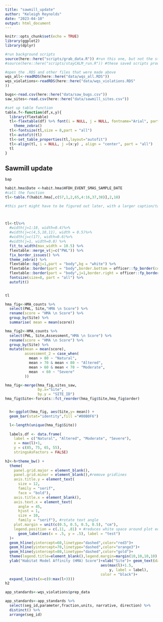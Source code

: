 ```yaml
---
title: "sawmill_update"
author: "Keleigh Reynolds"
date: "2023-04-10"
output: html_document
---
```


```r
knitr::opts_chunk$set(echo = TRUE)
library(ggplot2)
library(dplyr)

#run background scripts
source(here::here("scripts/grab_data.R")) #run this one, but not the stayCALM one
#source(here::here("scripts/stayCALM_run.R")) #these saved scripts produce .RDS items

#open the .RDS and other files that were made above
wqs_all<-readRDS(here::here("data/wqs_all.RDS"))
wqs_violations<-readRDS(here::here("data/wqs_violations.RDS"
))

bugs<-read.csv(here::here("data/saw_bugs.csv"))
saw_sites<-read.csv(here::here("data/sawmill_sites.csv"))

#set up table function
table.f<-function(df,x,y){
  library(flextable)
  tl<-flextable(df) %>% font(i = NULL, j = NULL, fontname="Arial", part = "all") %>% 
    theme_zebra()
  tl<-fontsize(tl,size = 8,part = "all")
  tl<-autofit(tl)
  tl<-set_table_properties(tl,layout="autofit")
  tl<-align(tl, i = NULL, j =(x:y) , align = "center", part = "all")
  tl
}

```

## Sawmill update

```r
bap
```

```r

habit.hma$Date <-habit.hma$HFDH_EVENT_SMAS_SAMPLE_DATE
#call the function
tl<-table.f(habit.hma[,c(57,1,2,65,4:16,37,38)],2,18)

#this part might have to be figured out later, with a larger caption/table function? Not sure yet.



tl<-tl%>%
  #width(j=1:18, width=0.4)%>%
  #width(j=c(4,5,10,11), width = 0.5)%>%
  #width(j=c(17), width=0.6)%>%
  #width(j=1, width=0.8) %>% 
  fit_to_width(max_width = 10.5) %>% 
  flextable::merge_v(j=c("PWL")) %>% 
  fix_border_issues() %>% 
  theme_zebra() %>% 
  flextable::bg(j=1,part = "body",bg = "white") %>% 
  flextable::border(part = "body",border.bottom = officer::fp_border(color="grey")) %>% 
  flextable::border(part = "body",j=1,border.right = officer::fp_border(color = "grey")) %>% 
  fontsize(size=8, part = "all") %>% 
  autofit()
  

tl

```

```r

hma_fig<-HMA_counts %>% 
  select(PWL, Site,"HMA \n Score") %>% 
  rename(score = "HMA \n Score") %>% 
  group_by(Site) %>% 
  summarise( mean = mean(score))

hma_fig2<-HMA_counts %>% 
  select(PWL, Site,Assessment,"HMA \n Score") %>% 
  rename(score = "HMA \n Score") %>% 
  group_by(Site) %>% 
  mutate(mean = mean(score),
         assessment_2 = case_when(
           mean > 80 ~ "Natural",
           mean > 70 & mean < 80 ~ "Altered",
           mean > 60 & mean < 70 ~ "Moderate",
           mean  < 60 ~ "Severe"
         ))

hma_fig<-merge(hma_fig,sites_saw,
               by.x="Site",
               by.y = "SITE_ID")
hma_fig$Site<-forcats::fct_reorder(hma_fig$Site,hma_fig$order)


  h<-ggplot(hma_fig, aes(Site,y= mean)) + 
  geom_bar(stat="identity",fill ="#00B0F6")

  l<-length(unique(hma_fig$Site))
  
  labels.df <- data.frame(
    label = c("Natural", "Altered", "Moderate", "Severe"),
    x = max(l)+1,
    y = c(85, 75, 65, 55),
    stringsAsFactors = FALSE)
  
h2<-h+theme_bw() +
  theme(
    panel.grid.major = element_blank(),
    panel.grid.minor = element_blank(),#remove gridlines
    axis.title.y = element_text(
      size = 12,
      family = "serif",
      face = "bold"),
    axis.title.x = element_blank(),
    axis.text.x = element_text(
      angle = 45,
      hjust = 1,
      size = 10,
      family = "serif"), #rotate text angle
    plot.margin = unit(c(0.5, 0.5, 0.5, 0.5), "cm"),
    legend.position = c(.11, .81) + #reduces white space around plot edges
      geom_label(aes(x = .5, y = .5), label = "test")
  )+
  geom_hline(yintercept=60,linetype="dashed",color="red3")+
  geom_hline(yintercept=70,linetype="dashed",color="orange3")+
  geom_hline(yintercept=80,linetype="dashed",color="gold")+
  theme(legend.title=element_blank(),legend.margin=margin(10,10,10,10),legend.key = element_rect(colour = NA, fill = NA),legend.background=element_blank())+
  ylab("Habitat Model Affinity (HMA) Score")+xlab("Site")+ geom_text(data = labels.df, 
                                            aes(max(l)+1.5, 
                                                y, label = label), 
                                            color = "black")+
  expand_limits(x=c(0:max(l+3)))
h2

```

```r

app_standards<-wqs_violations$prep_data

app_standards<-app_standards %>% 
  select(seg_id,parameter,fraction,units, narrative, direction) %>% 
  distinct() %>% 
  arrange(seg_id)




```


